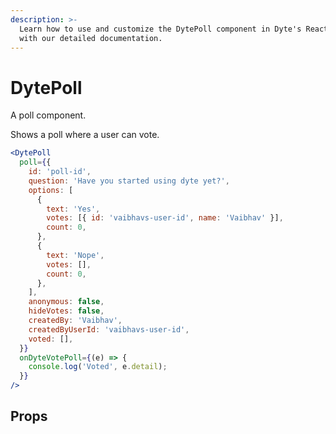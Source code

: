 ```yaml
---
description: >-
  Learn how to use and customize the DytePoll component in Dyte's React UI Kit
  with our detailed documentation.
---
```


# DytePoll

A poll component.

Shows a poll where a user can vote.

```jsx live
<DytePoll
  poll={{
    id: 'poll-id',
    question: 'Have you started using dyte yet?',
    options: [
      {
        text: 'Yes',
        votes: [{ id: 'vaibhavs-user-id', name: 'Vaibhav' }],
        count: 0,
      },
      {
        text: 'Nope',
        votes: [],
        count: 0,
      },
    ],
    anonymous: false,
    hideVotes: false,
    createdBy: 'Vaibhav',
    createdByUserId: 'vaibhavs-user-id',
    voted: [],
  }}
  onDyteVotePoll={(e) => {
    console.log('Voted', e.detail);
  }}
/>
```

## Props

<PropsTable of="dyte-poll" />

<head>
  <title>React UI Kit DytePoll</title>
</head>
